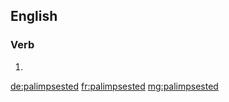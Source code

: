 ==English==

===Verb===
{{head|en|verb form}}

# {{en-past of|palimpsest}}

[[de:palimpsested]]
[[fr:palimpsested]]
[[mg:palimpsested]]